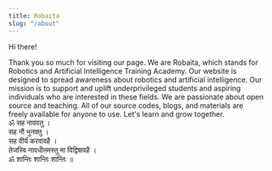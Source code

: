 ```yaml
---
title: Robaita
slug: "/about"
---
```


Hi there!

Thank you so much for visiting our page. We are Robaita, which stands for Robotics and Artificial Intelligence Training Academy. Our website is designed to spread awareness about robotics and artificial intelligence. Our mission is to support and uplift underprivileged students and aspiring individuals who are interested in these fields. We are passionate about open source and teaching. All of our source codes, blogs, and materials are freely available for anyone to use. Let's learn and grow together. <br/>
ॐ सह नाववतु । <br/>
सह नौ भुनक्तु । <br/>
सह वीर्यं करवावहै । <br/>
तेजस्वि नावधीतमस्तु मा विद्विषावहै । <br/>
ॐ शान्तिः शान्तिः शान्तिः ॥
